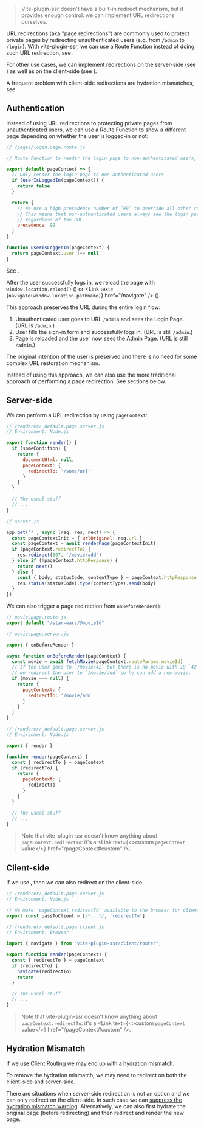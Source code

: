 
> Vite-plugin-ssr doesn't have a built-in redirect mechanism, but
> it provides enough control: we can implement URL redirections ourselves.

URL redirections (aka "page redirections") are commonly used to protect private pages by redirecting unauthenticated users (e.g. from `/admin` to `/login`).
With vite-plugin-ssr, we can use a Route Function instead of doing such URL redirection, see <Link href="#authentication" />.

For other use cases, we can implement redirections on
the server-side (see <Link href="#server-side" />) as well as on
the client-side (see <Link href="#client-side" />).

A frequent problem with client-side redirections are hydration mismatches, see <Link href="#hydration-mismatch" />.


## Authentication

Instead of using URL redirections to protecting private pages from unauthenticated users, we can use a Route Function to show a different page depending on whether the user is logged-in or not:

```js
// /pages/login.page.route.js

// Route Function to render the login page to non-authenticated users, regardless of the URL.

export default pageContext => {
  // Only render the login page to non-authenticated users
  if (userIsLoggedIn(pageContext)) {
    return false
  }

  return {
    // We use a high precedence number of `99` to override all other routes.
    // This means that non-authenticated users always see the login page,
    // regardless of the URL.
    precedence: 99
  }
}

function userIsLoggedIn(pageContext) {
  return pageContext.user !== null
}
```

See <Link href="/routing-precedence" />.

After the user successfully logs in, we reload the page with `window.location.reload()` (<Link href="/server-routing"  noBreadcrumb={true} />) or <Link text={<code>navigate(window.location.pathname)</code>} href="/navigate" /> (<Link href="/client-routing" noBreadcrumb={true} />).

This approach preserves the URL during the entire login flow:
 1. Unauthenticated user goes to URL `/admin` and sees the Login Page. (URL is `/admin`.)
 2. User fills the sign-in form and successfully logs in. (URL is still `/admin`.)
 3. Page is reloaded and the user now sees the Admin Page. (URL is still `/admin`.)

The original intention of the user is preserved and there is no need for some complex URL restoration mechanism.

Instead of using this approach, we can also use the more traditional approach of performing a page redirection. See sections below.


## Server-side

We can perform a URL redirection by using `pageContext`:

```js
// /renderer/_default.page.server.js
// Environment: Node.js

export function render() {
  if (someCondition) {
    return {
      documentHtml: null,
      pageContext: {
        redirectTo: '/some/url'
      }
    }
  }

  // The usual stuff
  // ...
}
```
```js
// server.js

app.get('*', async (req, res, next) => {
  const pageContextInit = { urlOriginal: req.url }
  const pageContext = await renderPage(pageContextInit)
  if (pageContext.redirectTo) {
    res.redirect(307, '/movie/add')
  } else if (!pageContext.httpResponse) {
    return next()
  } else {
    const { body, statusCode, contentType } = pageContext.httpResponse
    res.status(statusCode).type(contentType).send(body)
  }
})
```

We can also trigger a page redirection from `onBeforeRender()`:

```js
// movie.page.route.js
export default "/star-wars/@movieId"
```
```js
// movie.page.server.js

export { onBeforeRender }

async function onBeforeRender(pageContext) {
  const movie = await fetchMovie(pageContext.routeParams.movieId)
  // If the user goes to `/movie/42` but there is no movie with ID `42` then
  // we redirect the user to `/movie/add` so he can add a new movie.
  if (movie === null) {
    return {
      pageContext: {
        redirectTo: '/movie/add'
      }
    }
  }
}
```
```js
// /renderer/_default.page.server.js
// Environment: Node.js

export { render }

function render(pageContext) {
  const { redirectTo } = pageContext
  if (redirectTo) {
    return {
      pageContext: {
        redirectTo
      }
    }
  }

  // The usual stuff
  // ...
}
```

> Note that vite-plugin-ssr doesn't know anything about `pageContext.redirectTo`: it's a <Link text={<>custom <code>pageContext</code> value</>} href="/pageContext#custom" />.


## Client-side

If we use <Link href="/client-routing" noBreadcrumb={true} />, then we can also redirect on the client-side.

```js
// /renderer/_default.page.server.js
// Environment: Node.js

// We make `pageContext.redirectTo` available to the browser for client-side redirection
export const passToClient = [/*...*/, 'redirectTo']
```
```js
// /renderer/_default.page.client.js
// Environment: Browser

import { navigate } from "vite-plugin-ssr/client/router";

export function render(pageContext) {
  const { redirectTo } = pageContext
  if (redirectTo) {
    navigate(redirectTo)
    return
  }

  // The usual stuff
  // ...
}
```

> Note that vite-plugin-ssr doesn't know anything about `pageContext.redirectTo`: it's a <Link text={<>custom <code>pageContext</code> value</>} href="/pageContext#custom" />.


## Hydration Mismatch

If we use Client Routing we may end up with a [hydration mismatch](/hydration-mismatch).

To remove the hydration mismatch, we may need to redirect on both the client-side and server-side.

There are situations when server-side redirection is not an option and we can only redirect on the client-side. In such case we can [suppress the hydration mismatch warning](/hydration-mismatch#suppress-hydration-mismatch). Alternatively, we can also first hydrate the original page (before redirecting) and then redirect and render the new page.
